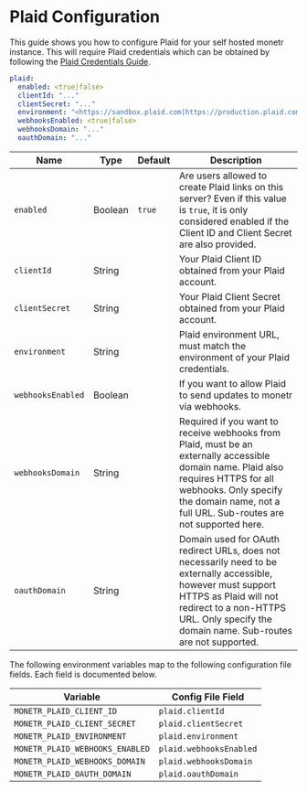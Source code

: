# Plaid Configuration

This guide shows you how to configure Plaid for your self hosted monetr instance. This will require Plaid credentials
which can be obtained by following the [Plaid Credentials Guide](../development/credentials#plaid).

```yaml filename="config.yaml"
plaid:
  enabled: <true|false>
  clientId: "..."
  clientSecret: "..."
  environment: "<https://sandbox.plaid.com|https://production.plaid.com>"
  webhooksEnabled: <true|false>
  webhooksDomain: "..."
  oauthDomain: "..."
```

| **Name**          | **Type** | **Default** | **Description**                                                                                                                                                                                                                   |
| ---               | ---      | ---         | ---                                                                                                                                                                                                                               |
| `enabled`         | Boolean  | `true`      | Are users allowed to create Plaid links on this server? Even if this value is `true`, it is only considered enabled if the Client ID and Client Secret are also provided.                                                         |
| `clientId`        | String   |             | Your Plaid Client ID obtained from your Plaid account.                                                                                                                                                                            |
| `clientSecret`    | String   |             | Your Plaid Client Secret obtained from your Plaid account.                                                                                                                                                                        |
| `environment`     | String   |             | Plaid environment URL, must match the environment of your Plaid credentials.                                                                                                                                                      |
| `webhooksEnabled` | Boolean  |             | If you want to allow Plaid to send updates to monetr via webhooks.                                                                                                                                                                |
| `webhooksDomain`  | String   |             | Required if you want to receive webhooks from Plaid, must be an externally accessible domain name. Plaid also requires HTTPS for all webhooks. Only specify the domain name, not a full URL. Sub-routes are not supported here.   |
| `oauthDomain`     | String   |             | Domain used for OAuth redirect URLs, does not necessarily need to be externally accessible, however must support HTTPS as Plaid will not redirect to a non-HTTPS URL. Only specify the domain name. Sub-routes are not supported. |

The following environment variables map to the following configuration file fields. Each field is documented below.

| Variable                        | Config File Field       |
|---------------------------------|-------------------------|
| `MONETR_PLAID_CLIENT_ID`        | `plaid.clientId`        |
| `MONETR_PLAID_CLIENT_SECRET`    | `plaid.clientSecret`    |
| `MONETR_PLAID_ENVIRONMENT`      | `plaid.environment`     |
| `MONETR_PLAID_WEBHOOKS_ENABLED` | `plaid.webhooksEnabled` |
| `MONETR_PLAID_WEBHOOKS_DOMAIN`  | `plaid.webhooksDomain`  |
| `MONETR_PLAID_OAUTH_DOMAIN`     | `plaid.oauthDomain`     |
